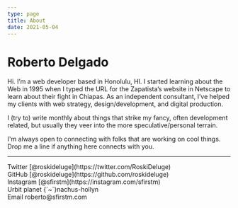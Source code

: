 ```yaml
---
type: page
title: About
date: 2021-05-04
---
```


# Roberto Delgado

Hi. I’m a web developer based in Honolulu, HI. I started learning about the Web in 1995 when I typed the URL for the Zapatista’s website in Netscape to learn about their fight in Chiapas. As an independent consultant, I’ve helped my clients with web strategy, design/development, and digital production.

I (try to) write monthly about things that strike my fancy, often development related, but usually they veer into the more speculative/personal terrain.

I'm always open to connecting with folks that are working on cool things. Drop me a line if anything here connects with you.

---

<div>
  Twitter [@roskideluge](https://twitter.com/RoskiDeluge)
  <br />
  GitHub [@roskideluge](https://github.com/roskideluge)
  <br />
  Instagram [@sfirstm](https://instagram.com/sfirstm)
  <br />
  Urbit planet {`~`}nachus-hollyn
  <br />
  Email roberto@sfirstm.com
</div>
